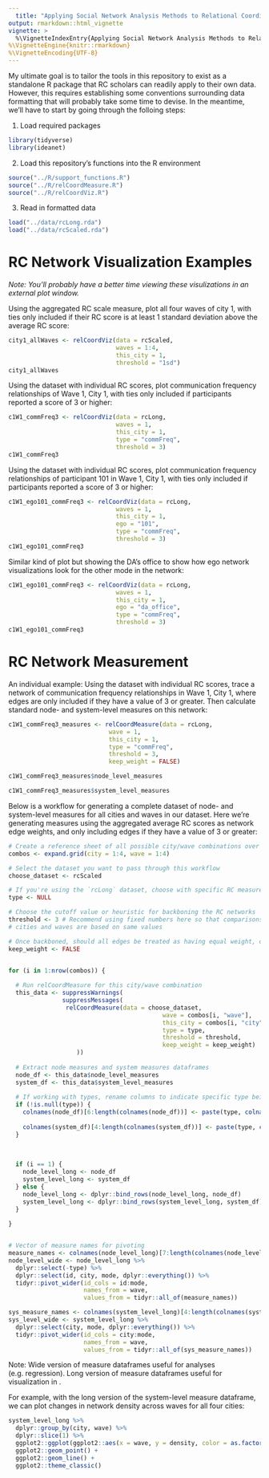```yaml
---
  title: "Applying Social Network Analysis Methods to Relational Coordination Data (RCnets)"
output: rmarkdown::html_vignette
vignette: >
  %\VignetteIndexEntry{Applying Social Network Analysis Methods to Relational Coordination Data (RCnets)}
%\VignetteEngine{knitr::rmarkdown}
%\VignetteEncoding{UTF-8}
---
```


My ultimate goal is to tailor the tools in this repository to exist as a standalone R package that RC scholars can readily apply to their own data. However, this requires establishing some conventions surrounding data formatting that will probably take some time to devise. In the meantime, we'll have to start by going through the folloing steps:

1. Load required packages

```r
library(tidyverse)
library(ideanet)
```
2. Load this repository's functions into the R environment

```r
source("../R/support_functions.R")
source("../R/relCoordMeasure.R")
source("../R/relCoordViz.R")
```

3. Read in formatted data

```r
load("../data/rcLong.rda")
load("../data/rcScaled.rda")
```

# RC Network Visualization Examples

*Note: You'll probably have a better time viewing these visulizations in an external plot window.*

Using the aggregated RC scale measure, plot all four waves of city 1, with ties only included if their RC score is at least 1 standard deviation above the average RC score:

```r
city1_allWaves <- relCoordViz(data = rcScaled,
                              waves = 1:4,
                              this_city = 1,
                              threshold = "1sd")
city1_allWaves
```

Using the dataset with individual RC scores, plot communication frequency relationships of Wave 1, City 1, with ties only included if participants reported a score of 3 or higher:

```r
c1W1_commFreq3 <- relCoordViz(data = rcLong,
                              waves = 1,
                              this_city = 1,
                              type = "commFreq",
                              threshold = 3)
c1W1_commFreq3
```


Using the dataset with individual RC scores, plot communication frequency relationships of participant 101 in Wave 1, City 1, with ties only included if participants reported a score of 3 or higher:

```r
c1W1_ego101_commFreq3 <- relCoordViz(data = rcLong,
                              waves = 1,
                              this_city = 1,
                              ego = "101",
                              type = "commFreq",
                              threshold = 3)
c1W1_ego101_commFreq3
```

Similar kind of plot but showing the DA's office to show how ego network visualizations look for the other mode in the network:

```r
c1W1_ego101_commFreq3 <- relCoordViz(data = rcLong,
                              waves = 1,
                              this_city = 1,
                              ego = "da_office",
                              type = "commFreq",
                              threshold = 3)
c1W1_ego101_commFreq3
```

# RC Network Measurement

An individual example: Using the dataset with individual RC scores, trace a network of communication frequency relationships in Wave 1, City 1, where edges are only included if they have a value of 3 or greater. Then calculate standard node- and system-level measures on this network:

```r
c1W1_commFreq3_measures <- relCoordMeasure(data = rcLong,
                            wave = 1,
                            this_city = 1,
                            type = "commFreq",
                            threshold = 3,
                            keep_weight = FALSE)

c1W1_commFreq3_measures$node_level_measures
```
```r
c1W1_commFreq3_measures$system_level_measures
```


Below is a workflow for generating a complete dataset of node- and system-level measures for all cities and waves in our dataset. Here we're generating measures using the aggregated average RC scores as network edge weights, and only including edges if they have a value of 3 or greater:

```r
# Create a reference sheet of all possible city/wave combinations over which to iterate
combos <- expand.grid(city = 1:4, wave = 1:4)

# Select the dataset you want to pass through this workflow
choose_dataset <- rcScaled

# If you're using the `rcLong` dataset, choose with specific RC measure you'd like to use
type <- NULL

# Choose the cutoff value or heuristic for backboning the RC networks
threshold <- 3 # Recommend using fixed numbers here so that comparisons across
# cities and waves are based on same values

# Once backboned, should all edges be treated as having equal weight, or should they keep their original weight value? I'm inclined toward the former, so I've set `keep_weight` here as `FALSE`
keep_weight <- FALSE


for (i in 1:nrow(combos)) {
  
  # Run relCoordMeasure for this city/wave combination
  this_data <- suppressWarnings(
               suppressMessages(
                relCoordMeasure(data = choose_dataset,
                                           wave = combos[i, "wave"],
                                           this_city = combos[i, "city"],
                                           type = type,
                                           threshold = threshold,
                                           keep_weight = keep_weight)
                   ))
  
  # Extract node measures and system measures dataframes
  node_df <- this_data$node_level_measures
  system_df <- this_data$system_level_measures
  
  # If working with types, rename columns to indicate specific type being reflected here
  if (!is.null(type)) {
    colnames(node_df)[6:length(colnames(node_df))] <- paste(type, colnames(node_df)[6:length(colnames(node_df))], sep = "_")
    
    colnames(system_df)[4:length(colnames(system_df))] <- paste(type, colnames(system_df)[4:length(colnames(system_df))], sep = "_")
  }
  
  
  
  if (i == 1) {
    node_level_long <- node_df
    system_level_long <- system_df
  } else {
    node_level_long <- dplyr::bind_rows(node_level_long, node_df)
    system_level_long <- dplyr::bind_rows(system_level_long, system_df)
  }
  
}


# Vector of measure names for pivoting
measure_names <- colnames(node_level_long)[7:length(colnames(node_level_long))]
node_level_wide <- node_level_long %>%
  dplyr::select(-type) %>%
  dplyr::select(id, city, mode, dplyr::everything()) %>%
  tidyr::pivot_wider(id_cols = id:mode,
                     names_from = wave,
                     values_from = tidyr::all_of(measure_names))

sys_measure_names <- colnames(system_level_long)[4:length(colnames(system_level_long))]
sys_level_wide <- system_level_long %>%
  dplyr::select(city, mode, dplyr::everything()) %>%
  tidyr::pivot_wider(id_cols = city:mode,
                     names_from = wave,
                     values_from = tidyr::all_of(sys_measure_names))
```

Note: Wide version of measure dataframes useful for analyses (e.g. regression). 
Long version of measure dataframes useful for visualization in \code{ggplot2}.

For example, with the long version of the system-level measure dataframe, we can plot changes in network density across waves for all four cities:

```r
system_level_long %>%
  dplyr::group_by(city, wave) %>%
  dplyr::slice(1) %>%
  ggplot2::ggplot(ggplot2::aes(x = wave, y = density, color = as.factor(city))) +
  ggplot2::geom_point() +
  ggplot2::geom_line() +
  ggplot2::theme_classic()
```

